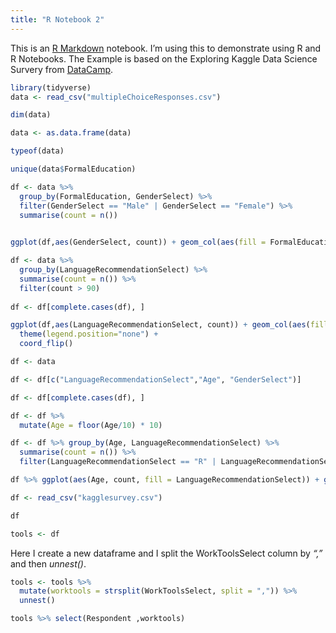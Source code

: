 ```yaml
---
title: "R Notebook 2"
---
```


This is an [R Markdown](http://rmarkdown.rstudio.com) notebook. I'm using this to demonstrate using R and R Notebooks. The Example is based on the Exploring Kaggle Data Science Survery from [DataCamp](https://projects.datacamp.com/projects/74).

```r
library(tidyverse)
data <- read_csv("multipleChoiceResponses.csv")
```

```r
dim(data)
```

```r
data <- as.data.frame(data)

typeof(data)

unique(data$FormalEducation)

df <- data %>%
  group_by(FormalEducation, GenderSelect) %>%
  filter(GenderSelect == "Male" | GenderSelect == "Female") %>%
  summarise(count = n())
  
```

```r
ggplot(df,aes(GenderSelect, count)) + geom_col(aes(fill = FormalEducation))
```

```r
df <- data %>%
  group_by(LanguageRecommendationSelect) %>%
  summarise(count = n()) %>%
  filter(count > 90)
  
df <- df[complete.cases(df), ]

ggplot(df,aes(LanguageRecommendationSelect, count)) + geom_col(aes(fill = LanguageRecommendationSelect)) + scale_y_continuous(expand = c(0,0)) +
  theme(legend.position="none") +
  coord_flip()
```

```r
df <- data

df <- df[c("LanguageRecommendationSelect","Age", "GenderSelect")]

df <- df[complete.cases(df), ]

df <- df %>%
  mutate(Age = floor(Age/10) * 10)

df <- df %>% group_by(Age, LanguageRecommendationSelect) %>%
  summarise(count = n()) %>%
  filter(LanguageRecommendationSelect == "R" | LanguageRecommendationSelect == "Python")

df %>% ggplot(aes(Age, count, fill = LanguageRecommendationSelect)) + geom_col(position = position_dodge())
```

```r
df <- read_csv("kagglesurvey.csv")

df

tools <- df
```
Here I create a new dataframe and I split the WorkToolsSelect column by *","* and then _unnest()_.  
```r
tools <- tools %>%
  mutate(worktools = strsplit(WorkToolsSelect, split = ",")) %>%
  unnest()

tools %>% select(Respondent ,worktools)
```

















